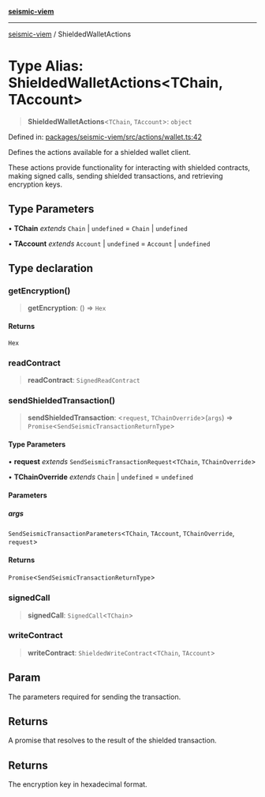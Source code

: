 [**seismic-viem**](/seismic-viem/README.mdx)

***

[seismic-viem](/seismic-viem/globals.mdx) / ShieldedWalletActions

# Type Alias: ShieldedWalletActions\<TChain, TAccount\>

> **ShieldedWalletActions**\<`TChain`, `TAccount`\>: `object`

Defined in: [packages/seismic-viem/src/actions/wallet.ts:42](https://github.com/SeismicSystems/seismic-client/blob/a4d19b5c0f021acba98fd1a07111747e3fc472b0/packages/seismic-viem/src/actions/wallet.ts#L42)

Defines the actions available for a shielded wallet client.

These actions provide functionality for interacting with shielded contracts,
making signed calls, sending shielded transactions, and retrieving encryption keys.

## Type Parameters

• **TChain** *extends* `Chain` \| `undefined` = `Chain` \| `undefined`

• **TAccount** *extends* `Account` \| `undefined` = `Account` \| `undefined`

## Type declaration

### getEncryption()

> **getEncryption**: () => `Hex`

#### Returns

`Hex`

### readContract

> **readContract**: `SignedReadContract`

### sendShieldedTransaction()

> **sendShieldedTransaction**: \<`request`, `TChainOverride`\>(`args`) => `Promise`\<`SendSeismicTransactionReturnType`\>

#### Type Parameters

• **request** *extends* `SendSeismicTransactionRequest`\<`TChain`, `TChainOverride`\>

• **TChainOverride** *extends* `Chain` \| `undefined` = `undefined`

#### Parameters

##### args

`SendSeismicTransactionParameters`\<`TChain`, `TAccount`, `TChainOverride`, `request`\>

#### Returns

`Promise`\<`SendSeismicTransactionReturnType`\>

### signedCall

> **signedCall**: `SignedCall`\<`TChain`\>

### writeContract

> **writeContract**: `ShieldedWriteContract`\<`TChain`, `TAccount`\>

## Param

The parameters required for sending the transaction.

## Returns

A promise that resolves to the result of the shielded transaction.

## Returns

The encryption key in hexadecimal format.
